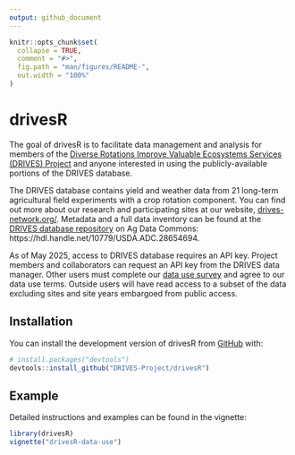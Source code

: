 ```yaml
---
output: github_document
---
```


<!-- README.md is generated from README.Rmd. Please edit that file -->

```r
knitr::opts_chunk$set(
  collapse = TRUE,
  comment = "#>",
  fig.path = "man/figures/README-",
  out.width = "100%"
)
```

# drivesR

<!-- badges: start -->
<!-- badges: end -->

The goal of drivesR is to facilitate data management and analysis for members of the [Diverse Rotations Improve Valuable Ecosystems Services (DRIVES) Project](https://www.drives-network.org/) and anyone interested in using the publicly-available portions of the DRIVES database. 

The DRIVES database contains yield and weather data from 21 long-term agricultural field experiments with a crop rotation component. You can find out more about our research and participating sites at our website, [drives-network.org/](https://www.drives-network.org/). Metadata and a full data inventory can be found at the [DRIVES database repository](https://hdl.handle.net/10779/USDA.ADC.28654694) on Ag Data Commons: https://hdl.handle.net/10779/USDA.ADC.28654694.

As of May 2025, access to DRIVES database requires an API key. Project members and collaborators can request an API key from the DRIVES data manager. Other users must complete our [data use survey](https://www.drives-network.org/data-request) and agree to our data use terms. Outside users will have read access to a subset of the data excluding sites and site years embargoed from public access. 


## Installation

You can install the development version of drivesR from [GitHub](https://github.com/) with:

``` r
# install.packages("devtools")
devtools::install_github("DRIVES-Project/drivesR")
```

## Example

Detailed instructions and examples can be found in the vignette: 
```r
library(drivesR)
vignette("drivesR-data-use")

```
